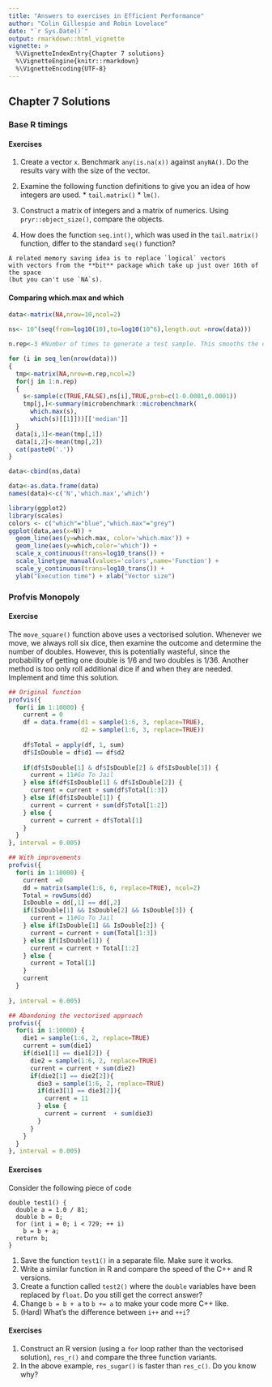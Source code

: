 ```yaml
---
title: "Answers to exercises in Efficient Performance"
author: "Colin Gillespie and Robin Lovelace"
date: "`r Sys.Date()`"
output: rmarkdown::html_vignette
vignette: >
  %\VignetteIndexEntry{Chapter 7 solutions}
  %\VignetteEngine{knitr::rmarkdown}
  %\VignetteEncoding{UTF-8}
---
```

  
<!--
%\VignetteEngine{knitr::rmarkdown}
%\VignetteIndexEntry{Chapter 2 solutions}
-->

## Chapter 7 Solutions


### Base R timings


#### Exercises {-}

  1. Create a vector `x`. Benchmark `any(is.na(x))` against `anyNA()`. Do the results vary with the size of the vector.

  1. Examine the following function definitions to give you an idea of how integers are used.
    * `tail.matrix()`
    * `lm()`. 

  1. Construct a matrix of integers and a matrix of numerics. Using `pryr::object_size()`, compare the 
  objects.
  
  1. How does the function `seq.int()`, which was used in the `tail.matrix()` function, 
  differ to the standard `seq()` function?

```block
A related memory saving idea is to replace `logical` vectors
with vectors from the **bit** package which take up just over 16th of the space
(but you can't use `NA`s).
```


#### Comparing which.max and which
```r
data<-matrix(NA,nrow=10,ncol=2)

ns<- 10^(seq(from=log10(10),to=log10(10^6),length.out =nrow(data)))

n.rep<-3 #Number of times to generate a test sample. This smooths the chart.

for (i in seq_len(nrow(data)))
{
  tmp<-matrix(NA,nrow=n.rep,ncol=2)
  for(j in 1:n.rep)
  {
    s<-sample(c(TRUE,FALSE),ns[i],TRUE,prob=c(1-0.0001,0.0001))
    tmp[j,]<-summary(microbenchmark::microbenchmark(
      which.max(s),
      which(s)[[1]]))[['median']]
  }
  data[i,1]<-mean(tmp[,1])
  data[i,2]<-mean(tmp[,2])
  cat(paste0('.'))
}

data<-cbind(ns,data)

data<-as.data.frame(data)
names(data)<-c('N','which.max','which')

library(ggplot2)
library(scales)
colors <- c("which"="blue","which.max"="grey")
ggplot(data,aes(x=N)) +
  geom_line(aes(y=which.max, color='which.max')) +
  geom_line(aes(y=which,color='which')) +
  scale_x_continuous(trans=log10_trans()) +
  scale_linetype_manual(values='colors',name='Function') +
  scale_y_continuous(trans=log10_trans()) +
  ylab("Execution time") + xlab("Vector size")
```


### Profvis Monopoly

#### Exercise {-}

The `move_square()` function above uses a vectorised solution. Whenever we move, we
always roll six dice, then examine the outcome and determine the number of doubles.
However, this is potentially wasteful, since the probability of getting one double is
$1/6$ and two doubles is $1/36$. Another method is too only roll additional dice if
and when they are needed. Implement and time this solution.

```r
## Original function
profvis({
  for(i in 1:10000) {
    current = 0
    df = data.frame(d1 = sample(1:6, 3, replace=TRUE), 
                    d2 = sample(1:6, 3, replace=TRUE))
    
    df$Total = apply(df, 1, sum)
    df$IsDouble = df$d1 == df$d2
    
    if(df$IsDouble[1] & df$IsDouble[2] & df$IsDouble[3]) {
      current = 11#Go To Jail
    } else if(df$IsDouble[1] & df$IsDouble[2]) {
      current = current + sum(df$Total[1:3])
    } else if(df$IsDouble[1]) {
      current = current + sum(df$Total[1:2])
    } else {
      current = current + df$Total[1]
    }
  }
}, interval = 0.005)
```

```r
## With improvements
profvis({
  for(i in 1:10000) {
    current  =0 
    dd = matrix(sample(1:6, 6, replace=TRUE), ncol=2)
    Total = rowSums(dd)			
    IsDouble = dd[,1] == dd[,2]
    if(IsDouble[1] && IsDouble[2] && IsDouble[3]) {
      current = 11#Go To Jail
    } else if(IsDouble[1] && IsDouble[2]) {
      current = current + sum(Total[1:3])
    } else if(IsDouble[1]) {
      current = current + Total[1:2]
    } else {
      current = Total[1]
    }
    current
  }
  
}, interval = 0.005)
```
```r
## Abandoning the vectorised approach
profvis({
  for(i in 1:10000) {
    die1 = sample(1:6, 2, replace=TRUE)
    current = sum(die1)
    if(die1[1] == die1[2]) {
      die2 = sample(1:6, 2, replace=TRUE)
      current = current + sum(die2)
      if(die2[1] == die2[2]){
        die3 = sample(1:6, 2, replace=TRUE)
        if(die3[1] == die3[2]){
          current = 11
        } else {
          current = current  + sum(die3)
        } 
      } 
    }
  }
}, interval = 0.005)
```



#### Exercises {-}

Consider the following piece of code

```Rcpp
double test1() {
  double a = 1.0 / 81;
  double b = 0;
  for (int i = 0; i < 729; ++ i)
    b = b + a;
  return b;
}
```

1. Save the function `test1()` in a separate file. Make sure it works.
2. Write a similar function in R and compare the speed of the C++ and R versions.
3. Create a function called `test2()` where the `double` variables have been replaced by `float`. Do you still get the correct answer?
4. Change `b = b + a` to `b += a` to make your code more C++ like. 
5. (Hard) What's the difference between `i++` and `++i`?


#### Exercises {-}

1. Construct an R version (using a `for` loop rather than the vectorised solution),
`res_r()` and compare the three function variants. 
1. In the above example, `res_sugar()` is faster than `res_c()`. Do you know why?

